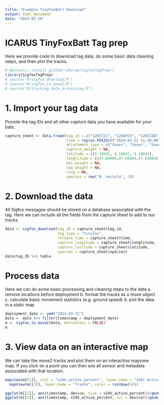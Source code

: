 ```yaml
---
title: "Example TinyFoxBatt Download"
output: html_document
date: "2024-03-28"
---
```


# ICARUS TinyFoxBatt Tag prep

Here we provide code to download tag data, do some basic data cleaning steps, and then plot the tracks.

```r
# devtools::install_github("ehurme/SigfoxTagPrep")
library(SigfoxTagPrep)
# source("R/sigfox_download.R")
# source("R/sigfox_to_move2.R")
# source("R/tracking_data_processing.R")
```

# 1. Import your tag data
Provide the tag IDs and all other capture data you have available for your bats.
```r
capture_sheet <- data.frame(tag_id = c("120CC52", "120AFC0", "120CCDB"),
                            time = rep(as.POSIXct("2024-03-21 11:30:00"), 3),
                            attachment_type = c("Sauer", "Sauer", "Sauer"),
                            capture_weight = NA,
                            latitude = c(9.18641, 9.18641, 9.18641), 
                            longtitude = c(47.65004,47.65004,47.65004),
                            bat_weight = NA,
                            tag_weight = NA,
                            ring = NA,
                            species = rep("N. noctula", 3))
```


# 2. Download the data
All Sigfox messages should be stored on a database associated with the tag. Here we can include all the fields from the capture sheet to add to our tracks.
```r
data <- sigfox_download(tag_ID = capture_sheet$tag_id, 
                        tag_type = "tinyfox",
                        release_time = capture_sheet$time,
                        capture_longitude = capture_sheet$longtitude,
                        capture_latitude = capture_sheet$latitude,
                        species = capture_sheet$species)
data$tag_ID %>% table
```
# Process data 
Here we can do some basic processing and cleaning steps to the data
a. remove locations before deployment
b. format the tracks as a move object
c. calculate basic movement statistics (e.g. ground speed)
d. plot the data in a static map
```r
deployment_date <- ymd("2024-03-22")
Data <- data %>% filter(timestamp > deployment_date)
m <- sigfox_to_move2(Data, motionless = FALSE)
m
```

# 3. View data on an interactive map
We can take the move2 tracks and plot them on an interactive mapview map. If you click on a point you can then see all sensor and metadata associated with that location.
```r
mapview(m[[1]], zcol = "x24h_active_percent", layer.name = "24hr Activity %", color = heat.colors(8))+
  mapView(m[[2]], layer.name = "Tracks", color = rainbow(10))
```

```r
ggplot(m[[1]], aes(timestamp, device, size = x24h_active_percent))+geom_point()
ggplot(m[[1]], aes(timestamp, x24h_active_percent, col = device))+geom_path()+geom_point()

```

